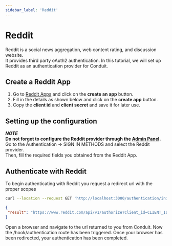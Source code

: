 ```yaml
---
sidebar_label: 'Reddit'
---
```


# Reddit

Reddit is a social news aggregation, web content rating, and discussion website.<br />
It provides third party oAuth2 authentication.
In this tutorial, we will set up Reddit as an authentication provider for Conduit.<br />

## Create a Reddit App

1. Go to [Reddit Apps](https://www.reddit.com/prefs/apps/) and click on the **create an app** button.
2. Fill in the details as shown below and click on the **create app** button.
3. Copy the **client id** and **client secret** and save it for later use.


## Setting up the configuration

***NOTE***<br />
**Do not forget to configure the Reddit provider through the [Admin Panel](../../config#third-party-providers).**<br />
Go to the Authentication -> SIGN IN METHODS and select the Reddit provider.<br />
Then, fill the required fields you obtained from the Reddit App.

## Authenticate with Reddit

To begin authenticating with Reddit you request a redirect url with the proper scopes<br />

```bash title="Request"
curl --location --request GET 'http://localhost:3000/authentication/init/reddit'
```

```json title="Response"
{
 "result": "https://www.reddit.com/api/v1/authorize?client_id=CLIENT_ID&duration=permanent&redirect_uri=http%3A%2F%2Flocalhost%3A3000%2Fhook%2Fauthentication&response_type=code&scope=identity&state=STATE"
}
```

Open a browser and navigate to the url returned to you from Conduit.
Now the /hook/authentication route has been triggered.
Once your browser has been redirected, your authentication has been completed.



